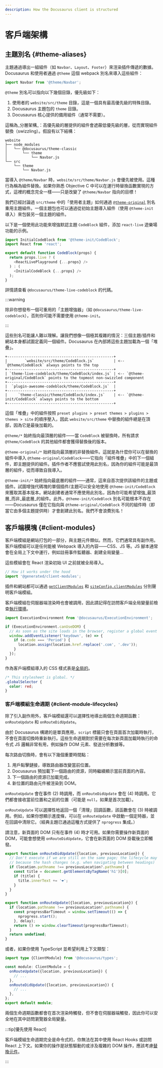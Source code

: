 ```yaml
---
description: How the Docusaurus client is structured
---
```


# 客戶端架構

## 主題別名 {#theme-aliases}

主題通過導出一組組件（如 `Navbar`、`Layout`、`Footer`）來渲染插件傳遞的數據。Docusaurus 和使用者通過 `@theme` 這個 webpack 別名來導入這些組件：

```js
import Navbar from '@theme/Navbar';
```

`@theme` 別名可以指向以下幾個目錄，優先級如下：

1. 使用者的 `website/src/theme` 目錄，這是一個具有最高優先級的特殊目錄。
2. Docusaurus 主題包的 `theme` 目錄。
3. Docusaurus 核心提供的備用組件（通常不需要）。

這稱為_分層架構_：高優先級的層提供的組件會遮蔽低優先級的層，從而實現組件替換（swizzling）。假設有以下結構：

```
website
├── node_modules
│   └── @docusaurus/theme-classic
│       └── theme
│           └── Navbar.js
└── src
    └── theme
        └── Navbar.js
```

當導入 `@theme/Navbar` 時，`website/src/theme/Navbar.js` 會優先被使用。這種行為稱為組件替換。如果你熟悉 Objective C 中可以在運行時替換函數實現的方式，這裡的概念完全一樣——只是改變了 `@theme/Navbar` 指向的目標！

我們已經討論過 `src/theme` 中的「使用者主題」如何通過 [`@theme-original`](../swizzling.mdx#wrapping) 別名重用主題組件。一個主題包也可以通過從初始主題導入組件（使用 `@theme-init` 導入）來包裝另一個主題的組件。

以下是一個使用此功能來增強默認主題 `CodeBlock` 組件，添加 `react-live` 遊樂場功能的示例。

```js
import InitialCodeBlock from '@theme-init/CodeBlock';
import React from 'react';

export default function CodeBlock(props) {
  return props.live ? (
    <ReactLivePlayground {...props} />
  ) : (
    <InitialCodeBlock {...props} />
  );
}
```

詳情請查看 `@docusaurus/theme-live-codeblock` 的代碼。

:::warning

除非你想發布一個可重用的「主題增強器」（如 `@docusaurus/theme-live-codeblock`），否則你可能不需要使用 `@theme-init`。

:::

這些別名可能讓人難以理解。讓我們想像一個極其複雜的情況：三個主題/插件和網站本身都試圖定義同一個組件。Docusaurus 在內部將這些主題加載為一個「堆疊」。

```text
+-------------------------------------------------+
|        `website/src/theme/CodeBlock.js`         | <-- `@theme/CodeBlock` always points to the top
+-------------------------------------------------+
| `theme-live-codeblock/theme/CodeBlock/index.js` | <-- `@theme-original/CodeBlock` points to the topmost non-swizzled component
+-------------------------------------------------+
|  `plugin-awesome-codeblock/theme/CodeBlock.js`  |
+-------------------------------------------------+
|     `theme-classic/theme/CodeBlock/index.js`    | <-- `@theme-init/CodeBlock` always points to the bottom
+-------------------------------------------------+
```

這個「堆疊」中的組件按照 `preset plugins > preset themes > plugins > themes > site` 的順序壓入，因此 `website/src/theme` 中替換的組件總是在頂部，因為它是最後加載的。

`@theme/*` 始終指向最頂層的組件——當 `CodeBlock` 被替換時，所有請求 `@theme/CodeBlock` 的其他組件都會獲得替換後的版本。

`@theme-original/*` 始終指向最頂層的非替換組件。這就是為什麼你可以在替換的組件中導入 `@theme-original/CodeBlock`——它指向「組件堆疊」中的下一個組件，即主題提供的組件。插件作者不應嘗試使用此別名，因為你的組件可能是最頂層的組件，從而導致自我導入。

`@theme-init/*` 始終指向最底層的組件——通常，這來自首次提供該組件的主題或插件。試圖增強代碼塊的單個插件/主題可以安全地使用 `@theme-init/CodeBlock` 來獲取其基本版本。網站創建者通常不應使用此別名，因為你可能希望增強_最頂層_而非_最底層_的組件。此外，`@theme-init/CodeBlock` 別名可能根本不存在——Docusaurus 僅在它指向與 `@theme-original/CodeBlock` 不同的組件時（即當它由多個主題提供時）才會創建此別名。我們不會浪費別名！

## 客戶端模塊 {#client-modules}

客戶端模組是網站打包的一部分，與主題元件類似。然而，它們通常具有副作用。客戶端模組可以是任何能被 Webpack 導入的內容——CSS、JS 等。JS 腳本通常會在全局上下文中運行，例如註冊事件監聽器、創建全局變量...

這些模組會在 React 渲染初始 UI 之前就被全局導入。

```js title="@docusaurus/core/App.tsx"
// How it works under the hood
import '@generated/client-modules';
```

插件和網站都可以通過 [`getClientModules`](../api/plugin-methods/lifecycle-apis.mdx#getClientModules) 和 [`siteConfig.clientModules`](../api/docusaurus.config.js.mdx#clientModules) 分別聲明客戶端模組。

客戶端模組在伺服器端渲染時也會被調用，因此請記得在訪問客戶端全局變量前檢查[執行環境](./ssg.mdx#escape-hatches)。

```js title="mySiteGlobalJs.js"
import ExecutionEnvironment from '@docusaurus/ExecutionEnvironment';

if (ExecutionEnvironment.canUseDOM) {
  // As soon as the site loads in the browser, register a global event listener
  window.addEventListener('keydown', (e) => {
    if (e.code === 'Period') {
      location.assign(location.href.replace('.com', '.dev'));
    }
  });
}
```

作為客戶端模組導入的 CSS 樣式表是[全局的](../styling-layout.mdx#global-styles)。

```css title="mySiteGlobalCss.css"
/* This stylesheet is global. */
.globalSelector {
  color: red;
}
```

### 客戶端模組生命週期 {#client-module-lifecycles}

除了引入副作用外，客戶端模組還可以選擇性地導出兩個生命週期函數：`onRouteUpdate` 和 `onRouteDidUpdate`。

由於 Docusaurus 構建的是單頁應用，`script` 標籤只會在頁面首次加載時執行，不會在頁面切換時重新執行。這些生命週期對於需要在每次新頁面加載時執行的命令式 JS 邏輯非常有用，例如操作 DOM 元素、發送分析數據等。

每次路由切換時，會有以下幾個重要時間點：

1. 用戶點擊鏈接，導致路由器改變當前位置。
2. Docusaurus 預加載下一個路由的資源，同時繼續顯示當前頁面的內容。
3. 下一個路由的資源已加載完成。
4. 新位置的路由元件被渲染到 DOM。

`onRouteUpdate` 會在事件 (2) 時調用，而 `onRouteDidUpdate` 會在 (4) 時調用。它們都會接收當前位置和之前的位置（可能是 `null`，如果是首次加載）。

`onRouteUpdate` 可以選擇性地返回一個「清理」回調函數，該函數會在 (3) 時被調用。例如，如果你想顯示進度條，可以在 `onRouteUpdate` 中啟動一個定時器，並在回調中清除它。（經典主題已通過這種方式提供了 `nprogress` 集成。）

請注意，新頁面的 DOM 只有在事件 (4) 時才可用。如果你需要操作新頁面的 DOM，可能會想使用 `onRouteDidUpdate`，它會在新頁面的 DOM 掛載後立即觸發。

```js title="myClientModule.js"
export function onRouteDidUpdate({location, previousLocation}) {
  // Don't execute if we are still on the same page; the lifecycle may be fired
  // because the hash changes (e.g. when navigating between headings)
  if (location.pathname !== previousLocation?.pathname) {
    const title = document.getElementsByTagName('h1')[0];
    if (title) {
      title.innerText += '❤️';
    }
  }
}

export function onRouteUpdate({location, previousLocation}) {
  if (location.pathname !== previousLocation?.pathname) {
    const progressBarTimeout = window.setTimeout(() => {
      nprogress.start();
    }, delay);
    return () => window.clearTimeout(progressBarTimeout);
  }
  return undefined;
}
```

或者，如果你使用 TypeScript 並希望利用上下文類型：

```ts title="myClientModule.ts"
import type {ClientModule} from '@docusaurus/types';

const module: ClientModule = {
  onRouteUpdate({location, previousLocation}) {
    // ...
  },
  onRouteDidUpdate({location, previousLocation}) {
    // ...
  },
};
export default module;
```

兩個生命週期函數都會在首次渲染時觸發，但不會在伺服器端觸發，因此你可以安全地在其中訪問瀏覽器全局變量。

:::tip[優先使用 React]

客戶端模組生命週期完全是命令式的，你無法在其中使用 React Hooks 或訪問 React 上下文。如果你的操作是狀態驅動的或涉及複雜的 DOM 操作，應該考慮[替換元件](../swizzling.mdx)。

:::